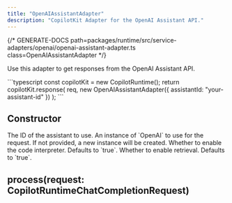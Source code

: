 ```yaml
---
title: "OpenAIAssistantAdapter"
description: "CopilotKit Adapter for the OpenAI Assistant API."
---
```


{/* GENERATE-DOCS path=packages/runtime/src/service-adapters/openai/openai-assistant-adapter.ts class=OpenAIAssistantAdapter */}
 
Use this adapter to get responses from the OpenAI Assistant API.
 
<RequestExample>
```typescript
const copilotKit = new CopilotRuntime();
return copilotKit.response(
  req,
  new OpenAIAssistantAdapter({
   assistantId: "your-assistant-id"
  })
);
```
</RequestExample>

## Constructor

<ResponseField name="assistantId" type="string" required>
The ID of the assistant to use.
</ResponseField>

<ResponseField name="openai" type="OpenAI" >
An instance of `OpenAI` to use for the request. If not provided, a new instance will be created.
</ResponseField>

<ResponseField name="codeInterpreterEnabled" type="boolean" >
Whether to enable the code interpreter. Defaults to `true`.
</ResponseField>

<ResponseField name="fileSearchEnabled" type="boolean" >
Whether to enable retrieval. Defaults to `true`.
</ResponseField>

## process(request: CopilotRuntimeChatCompletionRequest)



<ResponseField name="request" type="CopilotRuntimeChatCompletionRequest" required>

</ResponseField>

